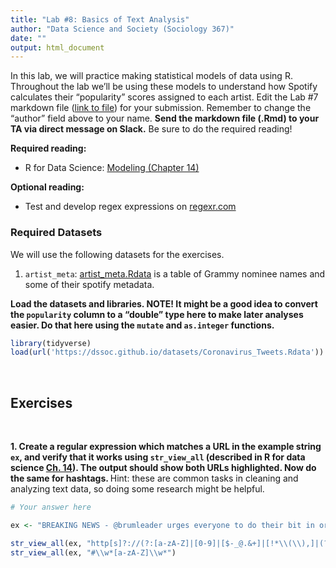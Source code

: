 ```yaml
---
title: "Lab #8: Basics of Text Analysis"
author: "Data Science and Society (Sociology 367)"
date: ""
output: html_document
---
```


In this lab, we will practice making statistical models of data using R. Throughout the lab we'll be using these models to understand how Spotify calculates their "popularity" scores assigned to each artist. Edit the Lab #7 markdown file ([link to file](https://github.com/dssoc/dssoc.github.io/raw/master/assignments/Lab_7.Rmd)) for your submission. Remember to change the "author" field above to your name. **Send the markdown file (.Rmd) to your TA via direct message on Slack.** Be sure to do the required reading!

**Required reading:** 

* R for Data Science: [Modeling (Chapter 14)](https://r4ds.had.co.nz/strings.html)


**Optional reading:** 

* Test and develop regex expressions on [regexr.com](https://regexr.com/)



### Required Datasets

We will use the following datasets for the exercises.

(1) `artist_meta`: [artist_meta.Rdata](https://github.com/dssoc/dssoc.github.io/raw/master/datasets/artist_meta.Rdata) is a table of Grammy nominee names and some of their spotify metadata.


**Load the datasets and libraries. NOTE! It might be a good idea to convert the `popularity` column to a "double" type here to make later analyses easier. Do that here using the `mutate` and `as.integer` functions.**
```r
library(tidyverse)
load(url('https://dssoc.github.io/datasets/Coronavirus_Tweets.Rdata'))
```
<br/>



## Exercises
<br/>

**1. Create a regular expression which matches a URL in the example string `ex`, and verify that it works using `str_view_all` (described in R for data science [Ch. 14](https://r4ds.had.co.nz/strings.html)). The output should show both URLs highlighted. Now do the same for hashtags. **
Hint: these are common tasks in cleaning and analyzing text data, so doing some research might be helpful.

```r
# Your answer here

ex <- "BREAKING NEWS - @brumleader urges everyone to do their bit in order to tackle the threat posed by rising coronavirus case numbers in city. Full statement here:\n\nhttps://t.co/3tbc6xcRFP\n\n#KeepBrumSafe\n#Btogether\n#COVID19\n#Coronavirus https://t.co/mo5bPUgGgC"

str_view_all(ex, "http[s]?://(?:[a-zA-Z]|[0-9]|[$-_@.&+]|[!*\\(\\),]|(?:%[0-9a-fA-F][0-9a-fA-F]))+")
str_view_all(ex, "#\\w*[a-zA-Z]\\w*")

```
<br/>








